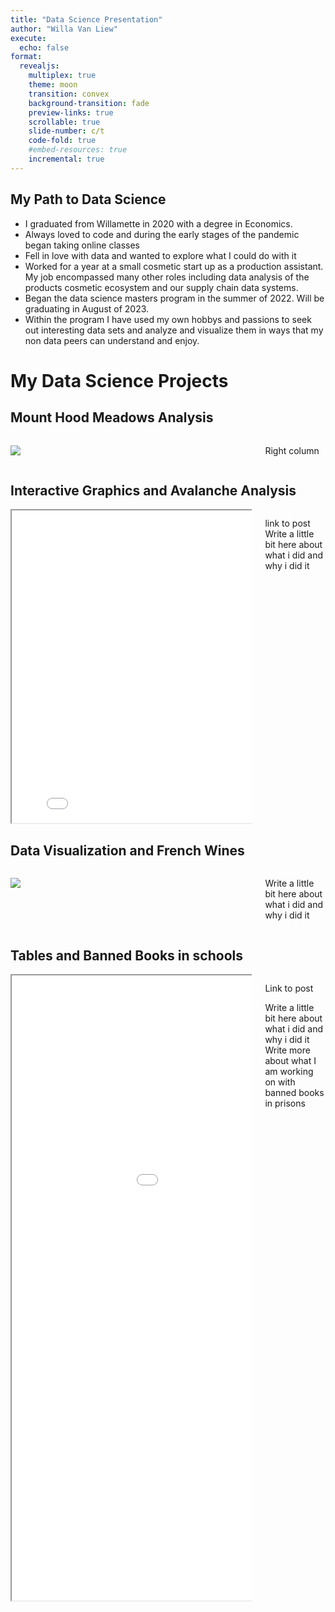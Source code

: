 ```yaml
---
title: "Data Science Presentation"
author: "Willa Van Liew"
execute:
  echo: false
format: 
  revealjs: 
    multiplex: true
    theme: moon
    transition: convex
    background-transition: fade
    preview-links: true
    scrollable: true
    slide-number: c/t
    code-fold: true
    #embed-resources: true
    incremental: true
---
```


## My Path to Data Science 

- I graduated from Willamette in 2020 with a degree in Economics. 
- Always loved to code and during the early stages of the pandemic began taking online classes 
- Fell in love with data and wanted to explore what I could do with it 
- Worked for a year at a small cosmetic start up as a production assistant. My job encompassed many other roles including data analysis of the products cosmetic ecosystem and our supply chain data systems. 
- Began the data science masters program in the summer of 2022. Will be graduating in August of 2023. 
- Within the program I have used my own hobbys and passions to seek out interesting data sets and analyze and visualize them in ways that my non data peers can understand and enjoy. 

# My Data Science Projects 

## Mount Hood Meadows Analysis {.smaller}
:::: {.columns}

::: {.column width="80%"}
![](./img/EngineeringFinalPresentation.png)
:::

::: {.column width="20%"}
Right column
:::

::::

## Interactive Graphics and Avalanche Analysis {.smaller}
:::: {.columns}
::: {.column width="80%"}
<iframe 
  width="800" 
  height="500" 
  src="/img/fig.html">
</iframe>
:::
::: {.column width="20%"}
link to post
Write a little bit here about what i did and why i did it
:::
:::


## Data Visualization and French Wines {.smaller}
:::: {.columns}
::: {.column width="80%"}
![](./img/frenchwinemap.png)
:::
::: {.column width="20%"}
Write a little bit here about what i did and why i did it
:::
:::
## Tables and Banned Books in schools {.smaller}
:::: {.columns}

::: {.column width="80%"}
<iframe 
  width="1000" 
  height="1000" 
  src="/img/bannedBooksTable.html">
</iframe>
:::
::: {.column width="20%"}

Link to post 

Write a little bit here about what i did and why i did it 
Write more about what I am working on with banned books in prisons 
:::

::::



